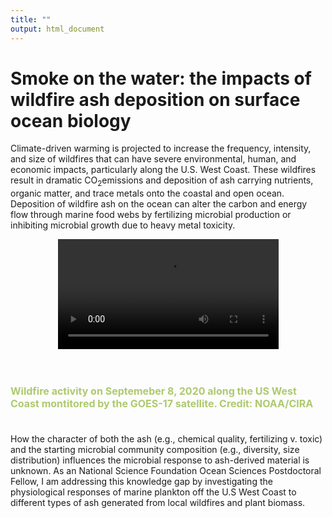 ```yaml
---
title: ""
output: html_document
---
```


# Smoke on the water: the impacts of wildfire ash deposition on surface ocean biology

Climate-driven warming is projected to increase the frequency, intensity, and size of wildfires that can have severe environmental, human, and economic impacts, particularly along the U.S. West Coast. These wildfires result in dramatic CO~2~emissions and deposition of ash carrying nutrients, organic matter, and trace metals onto the coastal and open ocean. Deposition of wildfire ash on the ocean can alter the carbon and energy flow through marine food webs by fertilizing microbial production or inhibiting microbial growth due to heavy metal toxicity.
\

<center>![](movies/20200908_pacnwfires-hires.mp4){ width=70% }</center>
\
\
<h4 style="font-size: 16px; color: #AEC96F"> Wildfire activity on Septemeber 8, 2020 along the US West Coast montitored by the GOES-17 satellite. Credit: NOAA/CIRA </h4>

\
How the character of both the ash (e.g., chemical quality, fertilizing v. toxic) and the starting microbial community composition (e.g., diversity, size distribution) influences the microbial response to ash-derived material is unknown. As an National Science Foundation Ocean Sciences Postdoctoral Fellow, I am addressing this knowledge gap by investigating the physiological responses of marine plankton off the U.S West Coast to different types of ash generated from local wildfires and plant biomass. 
